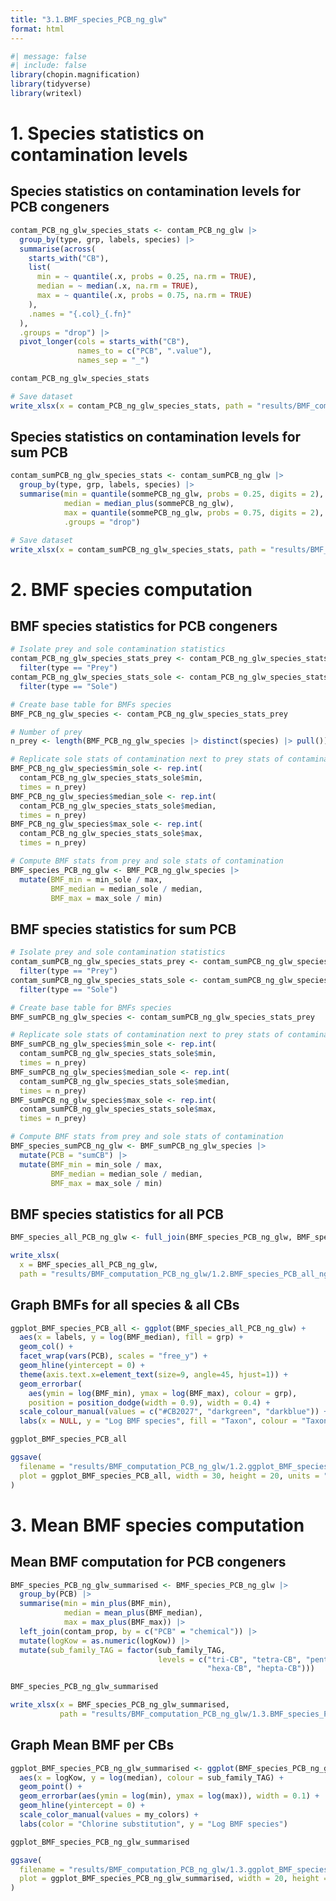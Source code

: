 ```yaml
---
title: "3.1.BMF_species_PCB_ng_glw"
format: html
---
```


```r
#| message: false
#| include: false
library(chopin.magnification)
library(tidyverse)
library(writexl)
```


# 1. Species statistics on contamination levels

## Species statistics on contamination levels for PCB congeners

```r
contam_PCB_ng_glw_species_stats <- contam_PCB_ng_glw |> 
  group_by(type, grp, labels, species) |> 
  summarise(across(
    starts_with("CB"),
    list(
      min = ~ quantile(.x, probs = 0.25, na.rm = TRUE),
      median = ~ median(.x, na.rm = TRUE),
      max = ~ quantile(.x, probs = 0.75, na.rm = TRUE)
    ),
    .names = "{.col}_{.fn}"
  ),
  .groups = "drop") |> 
  pivot_longer(cols = starts_with("CB"), 
               names_to = c("PCB", ".value"), 
               names_sep = "_")

contam_PCB_ng_glw_species_stats
```

```r
# Save dataset
write_xlsx(x = contam_PCB_ng_glw_species_stats, path = "results/BMF_computation_PCB_ng_glw/1.1.contam_PCB_ng_glw_species_stats.xlsx")
```

## Species statistics on contamination levels for sum PCB 

```r
contam_sumPCB_ng_glw_species_stats <- contam_sumPCB_ng_glw |> 
  group_by(type, grp, labels, species) |> 
  summarise(min = quantile(sommePCB_ng_glw, probs = 0.25, digits = 2),
            median = median_plus(sommePCB_ng_glw),
            max = quantile(sommePCB_ng_glw, probs = 0.75, digits = 2),
            .groups = "drop")
```

```r
# Save dataset
write_xlsx(x = contam_sumPCB_ng_glw_species_stats, path = "results/BMF_computation_PCB_ng_glw/1.1.contam_sumPCB_ng_glw_species_stats.xlsx")
```


# 2. BMF species computation

## BMF species statistics for PCB congeners
```r
# Isolate prey and sole contamination statistics
contam_PCB_ng_glw_species_stats_prey <- contam_PCB_ng_glw_species_stats |> 
  filter(type == "Prey")
contam_PCB_ng_glw_species_stats_sole <- contam_PCB_ng_glw_species_stats |> 
  filter(type == "Sole")

# Create base table for BMFs species
BMF_PCB_ng_glw_species <- contam_PCB_ng_glw_species_stats_prey

# Number of prey
n_prey <- length(BMF_PCB_ng_glw_species |> distinct(species) |> pull())

# Replicate sole stats of contamination next to prey stats of contamination
BMF_PCB_ng_glw_species$min_sole <- rep.int(
  contam_PCB_ng_glw_species_stats_sole$min, 
  times = n_prey)
BMF_PCB_ng_glw_species$median_sole <- rep.int(
  contam_PCB_ng_glw_species_stats_sole$median, 
  times = n_prey)
BMF_PCB_ng_glw_species$max_sole <- rep.int(
  contam_PCB_ng_glw_species_stats_sole$max, 
  times = n_prey)

# Compute BMF stats from prey and sole stats of contamination
BMF_species_PCB_ng_glw <- BMF_PCB_ng_glw_species |> 
  mutate(BMF_min = min_sole / max,
         BMF_median = median_sole / median,
         BMF_max = max_sole / min)
```

## BMF species statistics for sum PCB
```r
# Isolate prey and sole contamination statistics
contam_sumPCB_ng_glw_species_stats_prey <- contam_sumPCB_ng_glw_species_stats |> 
  filter(type == "Prey")
contam_sumPCB_ng_glw_species_stats_sole <- contam_sumPCB_ng_glw_species_stats |>  
  filter(type == "Sole")

# Create base table for BMFs species
BMF_sumPCB_ng_glw_species <- contam_sumPCB_ng_glw_species_stats_prey

# Replicate sole stats of contamination next to prey stats of contamination
BMF_sumPCB_ng_glw_species$min_sole <- rep.int(
  contam_sumPCB_ng_glw_species_stats_sole$min, 
  times = n_prey)
BMF_sumPCB_ng_glw_species$median_sole <- rep.int(
  contam_sumPCB_ng_glw_species_stats_sole$median, 
  times = n_prey)
BMF_sumPCB_ng_glw_species$max_sole <- rep.int(
  contam_sumPCB_ng_glw_species_stats_sole$max, 
  times = n_prey)

# Compute BMF stats from prey and sole stats of contamination
BMF_species_sumPCB_ng_glw <- BMF_sumPCB_ng_glw_species |> 
  mutate(PCB = "sumCB") |> 
  mutate(BMF_min = min_sole / max,
         BMF_median = median_sole / median,
         BMF_max = max_sole / min)

```

## BMF species statistics for all PCB

```r
BMF_species_all_PCB_ng_glw <- full_join(BMF_species_PCB_ng_glw, BMF_species_sumPCB_ng_glw)

write_xlsx(
  x = BMF_species_all_PCB_ng_glw, 
  path = "results/BMF_computation_PCB_ng_glw/1.2.BMF_species_PCB_all_ng_glw.xlsx")
```


## Graph BMFs for all species & all CBs
```r
ggplot_BMF_species_PCB_all <- ggplot(BMF_species_all_PCB_ng_glw) +
  aes(x = labels, y = log(BMF_median), fill = grp) +
  geom_col() +
  facet_wrap(vars(PCB), scales = "free_y") +
  geom_hline(yintercept = 0) +
  theme(axis.text.x=element_text(size=9, angle=45, hjust=1)) +
  geom_errorbar(
    aes(ymin = log(BMF_min), ymax = log(BMF_max), colour = grp), 
    position = position_dodge(width = 0.9), width = 0.4) +
  scale_colour_manual(values = c("#CB2027", "darkgreen", "darkblue")) +
  labs(x = NULL, y = "Log BMF species", fill = "Taxon", colour = "Taxon")

ggplot_BMF_species_PCB_all
```

```r
ggsave(
  filename = "results/BMF_computation_PCB_ng_glw/1.2.ggplot_BMF_species_PCB_all_ng_glw.jpg",
  plot = ggplot_BMF_species_PCB_all, width = 30, height = 20, units = "cm"
)
```

# 3. Mean BMF species computation

## Mean BMF computation for PCB congeners
```r
BMF_species_PCB_ng_glw_summarised <- BMF_species_PCB_ng_glw |> 
  group_by(PCB) |> 
  summarise(min = min_plus(BMF_min),
            median = mean_plus(BMF_median),
            max = max_plus(BMF_max)) |> 
  left_join(contam_prop, by = c("PCB" = "chemical")) |> 
  mutate(logKow = as.numeric(logKow)) |> 
  mutate(sub_family_TAG = factor(sub_family_TAG, 
                                 levels = c("tri-CB", "tetra-CB", "penta-CB", 
                                            "hexa-CB", "hepta-CB")))

BMF_species_PCB_ng_glw_summarised
```


```r
write_xlsx(x = BMF_species_PCB_ng_glw_summarised, 
           path = "results/BMF_computation_PCB_ng_glw/1.3.BMF_species_PCB_ng_glw_summarised.xlsx")
```

## Graph Mean BMF per CBs
```r
ggplot_BMF_species_PCB_ng_glw_summarised <- ggplot(BMF_species_PCB_ng_glw_summarised) +
  aes(x = logKow, y = log(median), colour = sub_family_TAG) +
  geom_point() +
  geom_errorbar(aes(ymin = log(min), ymax = log(max)), width = 0.1) +
  geom_hline(yintercept = 0) +
  scale_color_manual(values = my_colors) +
  labs(color = "Chlorine substitution", y = "Log BMF species")

ggplot_BMF_species_PCB_ng_glw_summarised
```

```r
ggsave(
  filename = "results/BMF_computation_PCB_ng_glw/1.3.ggplot_BMF_species_PCB_ng_glw_summarised.jpg",
  plot = ggplot_BMF_species_PCB_ng_glw_summarised, width = 20, height = 15, units = "cm"
)
```
